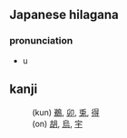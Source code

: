 == Japanese hilagana ==
=== pronunciation ===
*u

==kanji==
:(kun) [[鵜]], [[卯]], [[兎]], [[得]]
:(on) [[胡]], [[烏]], [[宇]]